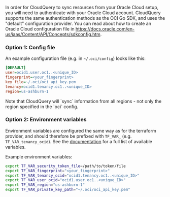 
In order for CloudQuery to sync resources from your Oracle Cloud setup, you will need to authenticate with your Oracle Cloud account.
CloudQuery supports the same authentication methods as the OCI Go SDK, and uses the "default" configuration provider. You can read about how to create an Oracle Cloud configuration file in https://docs.oracle.com/en-us/iaas/Content/API/Concepts/sdkconfig.htm.


### Option 1: Config file

An example configuration file (e.g. in `~/.oci/config`) looks like this:

```ini copy
[DEFAULT]
user=ocid1.user.oc1..<unique_ID>
fingerprint=<your_fingerprint>
key_file=~/.oci/oci_api_key.pem
tenancy=ocid1.tenancy.oc1..<unique_ID>
region=us-ashburn-1
```

<Callout type="info">
  Note that CloudQuery will `sync` information from all regions - not only the region specified in the `oci` config.
</Callout>

### Option 2: Environment variables

Environment variables are configured the same way as for the terraform provider, and should therefore be prefixed with `TF_VAR_` (e.g. `TF_VAR_tenancy_ocid`). See the [documentation](https://docs.oracle.com/en-us/iaas/Content/API/SDKDocs/terraformproviderconfiguration.htm) for a full list of available variables.

Example environment variables:

```bash copy
export TF_VAR_security_token_file=/path/to/token/file
export TF_VAR_fingerprint="<your_fingerprint>"
export TF_VAR_tenancy_ocid="ocid1.tenancy.oc1..<unique_ID>"
export TF_VAR_user_ocid="ocid1.user.oc1..<unique_ID>"
export TF_VAR_region="us-ashburn-1"
export TF_VAR_private_key_path="~/.oci/oci_api_key.pem"
```